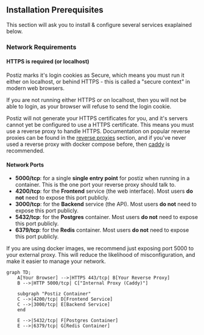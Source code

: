 ## Installation Prerequisites

This section will ask you to install & configure several services exaplained below.

### Network Requirements

#### HTTPS is required (or localhost)

Postiz marks it's login cookies as Secure, which means you must run it either on localhost, or behind HTTPS -  this is called a "secure context" in modern web browsers.

If you are not running either HTTPS or on localhost, then you will not be able to login, as your browser will refuse to send the login cookie.

Postiz will not generate your HTTPS certificates for you, and it's servers cannot yet be configured to use a HTTPS certificate. This means you must use a reverse proxy to handle HTTPS. Documentation on popular reverse proxies can be found in the [reverse proxies](/reverse-proxies/) section, and if you've never used a reverse proxy with docker compose before, then [caddy](/reverse-proxies/caddy/) is recommended.

#### Network Ports

- **5000/tcp**: for a single **single entry point** for postiz when running in a container. This is the one port your reverse proxy should talk to.
- **4200/tcp**: for the **Frontend** service (the web interface). Most users **do not** need to expose this port publicly.
- **3000/tcp**: for the **Backend** service (the API). Most users **do not** need to expose this port publicly.
- **5432/tcp**: for the **Postgres** container. Most users **do not** need to expose this port publicly.
- **6379/tcp**: for the **Redis** container. Most users **do not** need to expose this port publicly.

If you are using docker images, we recommend just exposing port 5000 to your external proxy. This will reduce the likelihood of misconfiguration, and make it easier to manage your network.

```mermaid
graph TD;
	A[Your Browser] -->|HTTPS 443/tcp| B[Your Reverse Proxy]
	B -->|HTTP 5000/tcp| C["Internal Proxy (Caddy)"]

	subgraph "Postiz Container"
	C -->|4200/tcp| D[Frontend Service]
	C -->|3000/tcp| E[Backend Service]
	end

	E -->|5432/tcp| F[Postgres Container]
	E -->|6379/tcp| G[Redis Container]
```
